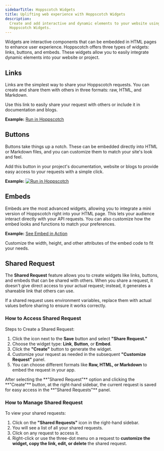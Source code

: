 ```yaml
---
sidebarTitle: Hoppscotch Widgets
title: Uplifting web experience with Hoppscotch Widgets
description:
  Create and add interactive and dynamic elements to your website using
  Hoppscotch Widgets.
---
```


Widgets are interactive components that can be embedded in HTML pages to enhance
user experience. Hoppscotch offers three types of widgets: links, buttons, and
embeds. These widgets allow you to easily integrate dynamic elements into your
website or project.

## Links

Links are the simplest way to share your Hoppscotch requests. You can create and share
them with others in three formats: raw, HTML, and Markdown. 

Use this link to easily share your request with others or include it in
documentation and blogs.

**Example:** [Run in Hoppscotch](https://hopp.sh/r/r0338F6yoJrJ)

## Buttons

Buttons take things up a notch. These can be embedded directly into HTML or
Markdown files, and you can customize them to match your site's look and feel.

Add this button in your project's documentation, website or blogs to provide easy access to
your requests with a simple click.

**Example:**
[![Run in Hoppscotch](https://hopp.sh/badge.svg)](https://hopp.sh/r/r0338F6yoJrJ)

## Embeds

Embeds are the most advanced widgets, allowing you to integrate a mini version
of Hoppscotch right into your HTML page. This lets your audience interact
directly with your API requests. You can also customize how the embed looks and
functions to match your preferences.

**Example:** [See Embed in Action](https://hoppscotch-embed-widget.netlify.app/)

<Tip>
  Customize the width, height, and other attributes of the embed code to fit
  your needs.
</Tip>

## Shared Request

The **Shared Request** feature allows you to create widgets like links, buttons,
and embeds that can be shared with others. When you share a request, it doesn't
give direct access to your actual request; instead, it generates a shareable
link that others can use.

<Warning>
  If a shared request uses environment variables, replace them with actual
  values before sharing to ensure it works correctly.
</Warning>

### How to Access Shared Request

Steps to Create a Shared Request:

1. Click the icon next to the **Save** button and select **"Share Request."**
2. Choose the widget type: **Link**, **Button**, or **Embed**.
3. Click the **"Create"** button to generate the widget.
4. Customize your request as needed in the subsequent **"Customize Request"**
   panel.
5. You can choose different formats like **Raw, HTML, or Markdown** to embed the
   request in your app.

<Tip>
  After selecting the **"Shared Request"** option and clicking the **"Create"**
  button, at the right-hand sidebar, the current request is saved for easy
  access in the **"Shared Requests"** panel.
</Tip>

### How to Manage Shared Request

To view your shared requests:

1. Click on the **"Shared Requests"** icon in the right-hand sidebar.
2. You will see a list of all your shared requests.
3. Click on any request to access it.
4. Right-click or use the three-dot menu on a request to **customize the widget,
   copy the link, edit, or delete** the shared request.
